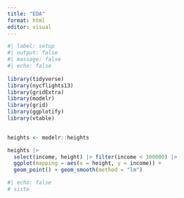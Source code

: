 ```yaml
---
title: "EDA"
format: html
editor: visual
---
```


```r
#| label: setup
#| output: false
#| massage: false
#| echo: false
    
library(tidyverse)
library(nycflights13)
library(gridExtra)
library(modelr)
library(grid)
library(ggplotify)
library(vtable)
    

```

```r
heights <- modelr::heights
```

```r
heights |> 
  select(income, height) |> filter(income < 300000) |>
  ggplot(mapping = aes(x = height, y = income)) + 
  geom_point() + geom_smooth(method = "lm")
```

```r
#| echo: false
# siste 
```
